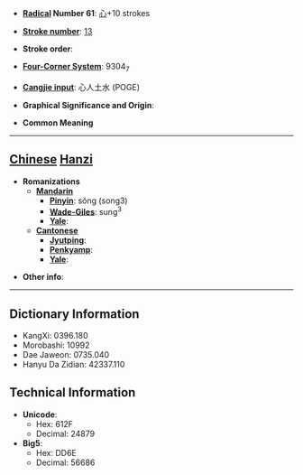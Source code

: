 * '''[[Wiktionary:Chinese radical index| Radical]] Number 61''': [[Wiktionary:Chinese radical index 心|心]]+10 strokes

* '''[[Wiktionary:Chinese total strokes index|Stroke number]]''': [[Wiktionary:Chinese total strokes index 13|13]]

* '''Stroke order''': 

* '''[[Wiktionary:Chinese four corner index|Four-Corner System]]''': 9304<sub>7</sub>

* '''[[Wiktionary:Chinese Cangjie index|Cangjie input]]''': 心人土水 (POGE)

* '''Graphical Significance and Origin''': 

* '''Common Meaning'''

----

== [[Chinese]] [[Hanzi]] ==

* '''Romanizations'''
** '''[[Mandarin]]'''
*** '''[[Pinyin]]''': sǒng (song3)
*** '''[[Wade-Giles]]''': sung<sup>3</sup>
*** '''[[Yale]]''': 
** '''[[Cantonese]]'''
*** '''[[Jyutping]]''':
*** '''[[Penkyamp]]''': 
*** '''[[Yale]]''': 

* '''Other info''': 

----

== Dictionary Information ==

* KangXi: 0396.180
* Morobashi: 10992
* Dae Jaweon: 0735.040
* Hanyu Da Zidian: 42337.110

== Technical Information ==

* '''Unicode''':
** Hex: 612F
** Decimal: 24879
* '''Big5''':
** Hex: DD6E
** Decimal: 56686